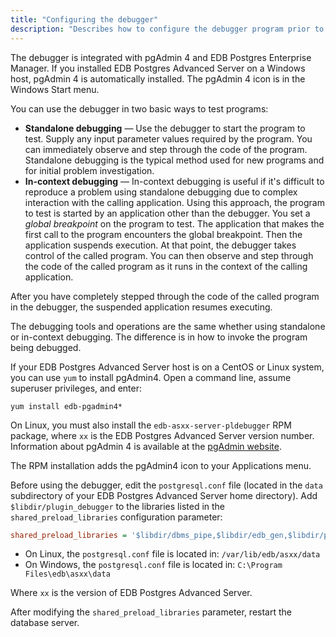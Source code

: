 ```yaml
---
title: "Configuring the debugger"
description: "Describes how to configure the debugger program prior to use"
---
```


The debugger is integrated with pgAdmin 4 and EDB Postgres Enterprise Manager. If you installed EDB Postgres Advanced Server on a Windows host, pgAdmin 4 is automatically installed. The pgAdmin 4 icon is in the Windows Start menu. 

You can use the debugger in two basic ways to test programs:

-   **Standalone debugging** &mdash; Use the debugger to start the program to test. Supply any input parameter values required by the program. You can immediately observe and step through the code of the program. Standalone debugging is the typical method used for new programs and for initial problem investigation.
-   **In-context debugging** &mdash; In-context debugging is useful if it's difficult to reproduce a problem using standalone debugging due to complex interaction with the calling application. Using this approach, the program to test is started by an application other than the debugger. You set a *global breakpoint* on the program to test. The application that makes the first call to the program encounters the global breakpoint. Then the application suspends execution. At that point, the debugger takes control of the called program. You can then observe and step through the code of the called program as it runs in the context of the calling application. 

  After you have completely stepped through the code of the called program in the debugger, the suspended application resumes executing.

The debugging tools and operations are the same whether using standalone or in-context debugging. The difference is in how to invoke the program being debugged.

If your EDB Postgres Advanced Server host is on a CentOS or Linux system, you can use `yum` to install pgAdmin4. Open a command line, assume superuser privileges, and enter:

```shell
yum install edb-pgadmin4*
```

On Linux, you must also install the `edb-asxx-server-pldebugger` RPM package, where `xx` is the EDB Postgres Advanced Server version number. Information about pgAdmin 4 is available at the [pgAdmin website](https://www.pgadmin.org/).

The RPM installation adds the pgAdmin4 icon to your Applications menu.

Before using the debugger, edit the `postgresql.conf` file (located in the `data` subdirectory of your EDB Postgres Advanced Server home directory). Add `$libdir/plugin_debugger` to the libraries listed in the `shared_preload_libraries` configuration parameter:

```ini
shared_preload_libraries = '$libdir/dbms_pipe,$libdir/edb_gen,$libdir/plugin_debugger'
```

-   On Linux, the `postgresql.conf` file is located in: `/var/lib/edb/asxx/data`
-   On Windows, the `postgresql.conf` file is located in: `C:\Program Files\edb\asxx\data`

Where `xx` is the version of EDB Postgres Advanced Server.

After modifying the `shared_preload_libraries` parameter, restart the database server.
